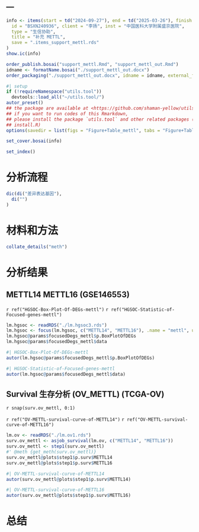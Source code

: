 ---
---

```r
info <- items(start = td("2024-09-27"), end = td("2025-03-26"), finish = td("2025-03-25"),
  id = "BSXN240936", client = "李扬", inst = "中国医科大学附属盛京医院",
  type = "生信协助",
  title = "补充 METTL",
  save = ".items_support_mettl.rds"
)
show.ic(info)

order_publish.bosai("support_mettl.Rmd", "support_mettl_out.Rmd")
idname <- formatName.bosai("./support_mettl_out.docx")
order_packaging("./support_mettl_out.docx", idname = idname, external_file = NULL)
```

```r
#| setup
if (!requireNamespace("utils.tool"))
  devtools::load_all("~/utils.tool/")
autor_preset()
## the package are available at <https://github.com/shaman-yellow/utils.tool>
## if you want to run codes of this Rmarkdown,
## please install the package `utils.tool` and other related packages (run
## install.R)
options(savedir = list(figs = "Figure+Table_mettl", tabs = "Figure+Table_mettl"))
```

```r
set_cover.bosai(info)
```

```r
set_index()
```

# 分析流程 {#abstract}

```r
dic(di("差异表达基因"),
  di("")
)

```

# 材料和方法 {#introduction}

```r
collate_details("meth")
```

# 分析结果 {#workflow}

## METTL14 METTL16 (GSE146553)

`r ref("HGSOC-Box-Plot-Of-DEGs-mettl")`
`r ref("HGSOC-Statistic-of-Focused-genes-mettl")`
<!-- LEGEND_END -->

```r
lm.hgsoc <- readRDS("./lm.hgsoc3.rds")
lm.hgsoc <- focus(lm.hgsoc, c("METTL14", "METTL16"), .name = "mettl", use = "P")
lm.hgsoc@params$focusedDegs_mettl$p.BoxPlotOfDEGs
lm.hgsoc@params$focusedDegs_mettl$data
```


```r
#| HGSOC-Box-Plot-Of-DEGs-mettl
autor(lm.hgsoc@params$focusedDegs_mettl$p.BoxPlotOfDEGs)
```


```r
#| HGSOC-Statistic-of-Focused-genes-mettl
autor(lm.hgsoc@params$focusedDegs_mettl$data)
```

## Survival 生存分析 (OV_METTL) (TCGA-OV)

`r snap(surv.ov_mettl, 0:1)`

`r ref("OV-METTL-survival-curve-of-METTL14")`
`r ref("OV-METTL-survival-curve-of-METTL16")`
<!-- LEGEND_END -->

```r
lm.ov <- readRDS("./lm.ov1.rds")
surv.ov_mettl <- asjob_survival(lm.ov, c("METTL14", "METTL16"))
surv.ov_mettl <- step1(surv.ov_mettl)
#' @meth {get_meth(surv.ov_mettl)}
surv.ov_mettl@plots$step1$p.surv$METTL14
surv.ov_mettl@plots$step1$p.surv$METTL16
```



```r
#| OV-METTL-survival-curve-of-METTL14
autor(surv.ov_mettl@plots$step1$p.surv$METTL14)
```


```r
#| OV-METTL-survival-curve-of-METTL16
autor(surv.ov_mettl@plots$step1$p.surv$METTL16)
```

# 总结 {#conclusion}


